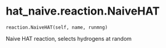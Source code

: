 # hat_naive.reaction.NaiveHAT { #hat_naive.reaction.NaiveHAT }

`reaction.NaiveHAT(self, name, runmng)`

Naive HAT reaction, selects hydrogens at random